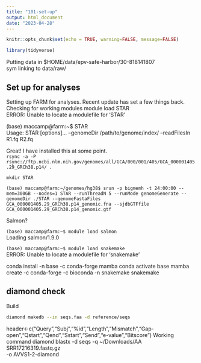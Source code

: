 ```yaml
---
title: "101-set-up"
output: html_document
date: "2023-04-28"
---
```


```r
knitr::opts_chunk$set(echo = TRUE, warning=FALSE, message=FALSE)
```

```r
library(tidyverse)
```

Putting data in 
$HOME/data/epv-safe-harbor/30-818141807    
sym linking to data/raw/


## Set up for analyses

Setting up FARM for analyses. Recent update has set a few things back. Checking for working modules
 module load STAR    
ERROR: Unable to locate a modulefile for 'STAR'     

(base) maccamp@farm:~$ STAR       
Usage: STAR  [options]... --genomeDir /path/to/genome/index/   --readFilesIn R1.fq R2.fq     

Great! I have installed this at some point.    
`rsync -a -P rsync://ftp.ncbi.nlm.nih.gov/genomes/all/GCA/000/001/405/GCA_000001405.29_GRCh38.p14/ .`    

`mkdir STAR`     

`(base) maccamp@farm:~/genomes/hg38$ srun -p bigmemh -t 24:00:00 --mem=300GB --nodes=1 STAR --runThreadN 5 --runMode genomeGenerate --genomeDir ./STAR --genomeFastaFiles GCA_000001405.29_GRCh38.p14_genomic.fna --sjdbGTFfile GCA_000001405.29_GRCh38.p14_genomic.gtf`      

Salmon?

`(base) maccamp@farm:~$ module load salmon`    
Loading salmon/1.9.0    

`(base) maccamp@farm:~$ module load snakemake`     
ERROR: Unable to locate a modulefile for 'snakemake'     

conda install -n base -c conda-forge mamba
conda activate base
mamba create -c conda-forge -c bioconda -n snakemake snakemake


## diamond check

Build 

```sh
diamond makedb --in seqs.faa -d reference/seqs
```

  
header<-c("Query","Subj","%id","Length","Mismatch","Gap-open","Qstart","Qend","Sstart","Send","e-value","Bitscore") 
Working command diamond blastx -d seqs -q ~/Downloads/AA SRR17216319.fastq.gz \
  -o AVVS1-2-diamond 
  
```r


```

